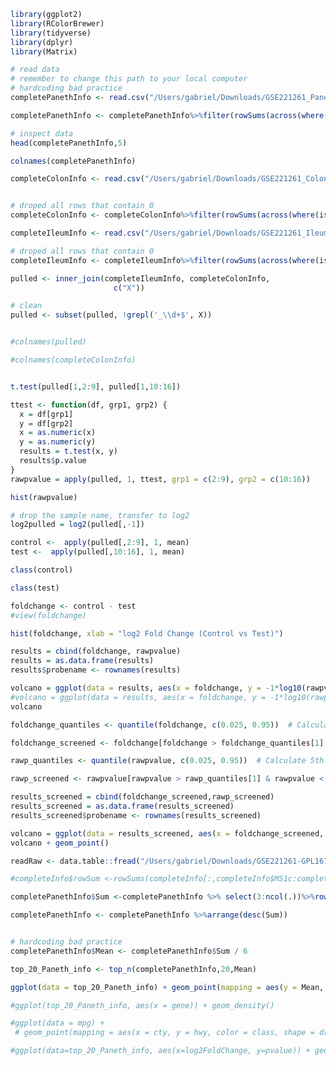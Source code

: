 
```r
library(ggplot2)
library(RColorBrewer)
library(tidyverse)
library(dplyr)
library(Matrix)

```


```r

# read data 
# remember to change this path to your local computer 
# hardcoding bad practice
completePanethInfo <- read.csv("/Users/gabriel/Downloads/GSE221261_Paneth_normalized_counts.csv")

completePanethInfo <- completePanethInfo%>%filter(rowSums(across(where(is.numeric)))!=0)

# inspect data
head(completePanethInfo,5)

colnames(completePanethInfo)
```

``` r

completeColonInfo <- read.csv("/Users/gabriel/Downloads/GSE221261_Colon_Peds_normalized_counts.csv")


# droped all rows that contain 0
completeColonInfo <- completeColonInfo%>%filter(rowSums(across(where(is.numeric)))!=0)


```


``` r
completeIleumInfo <- read.csv("/Users/gabriel/Downloads/GSE221261_Ileum_Peds_normalized_counts.csv")

# droped all rows that contain 0
completeIleumInfo <- completeIleumInfo%>%filter(rowSums(across(where(is.numeric)))!=0)

```

``` r

pulled <- inner_join(completeIleumInfo, completeColonInfo, 
                       c("X")) 

# clean
pulled <- subset(pulled, !grepl('_\\d+$', X))


#colnames(pulled)

#colnames(completeColonInfo)


t.test(pulled[1,2:9], pulled[1,10:16])

ttest <- function(df, grp1, grp2) {
  x = df[grp1]
  y = df[grp2]
  x = as.numeric(x)
  y = as.numeric(y)  
  results = t.test(x, y)
  results$p.value
}
rawpvalue = apply(pulled, 1, ttest, grp1 = c(2:9), grp2 = c(10:16))

hist(rawpvalue)
```

``` r
# drop the sample name, transfer to log2
log2pulled = log2(pulled[,-1])

control <-  apply(pulled[,2:9], 1, mean)
test <-  apply(pulled[,10:16], 1, mean)

class(control) 

class(test)

foldchange <- control - test
#view(foldchange)

hist(foldchange, xlab = "log2 Fold Change (Control vs Test)")

```

``` r

results = cbind(foldchange, rawpvalue)
results = as.data.frame(results)
results$probename <- rownames(results)

volcano = ggplot(data = results, aes(x = foldchange, y = -1*log10(rawpvalue))) + geom_point() + coord_cartesian(xlim = c(-1000, 1000))
#volcano = ggplot(data = results, aes(x = foldchange, y = -1*log10(rawpvalue))) + geom_point()
volcano
```

``` r


foldchange_quantiles <- quantile(foldchange, c(0.025, 0.95))  # Calculate 5th & 95th percentiles

foldchange_screened <- foldchange[foldchange > foldchange_quantiles[1] & foldchange < foldchange_quantiles[2]]

rawp_quantiles <- quantile(rawpvalue, c(0.025, 0.95))  # Calculate 5th & 95th percentiles

rawp_screened <- rawpvalue[rawpvalue > rawp_quantiles[1] & rawpvalue < rawp_quantiles[2]]

results_screened = cbind(foldchange_screened,rawp_screened)
results_screened = as.data.frame(results_screened)
results_screened$probename <- rownames(results_screened)

volcano = ggplot(data = results_screened, aes(x = foldchange_screened, y = -1*log10(rawp_screened)))
volcano + geom_point()

```

```r

readRaw <- data.table::fread("/Users/gabriel/Downloads/GSE221261-GPL16791_series_matrix.txt")

```

```r

#completeInfo$rowSum <-rowSums(completeInfo[:,completeInfo$MS1c:completeInfo$MS6c])

completePanethInfo$Sum <-completePanethInfo %>% select(3:ncol(.))%>%rowSums()

completePanethInfo <- completePanethInfo %>%arrange(desc(Sum))


# hardcoding bad practice
completePanethInfo$Mean <- completePanethInfo$Sum / 6 

```


``` r

top_20_Paneth_info <- top_n(completePanethInfo,20,Mean)

```


```r

ggplot(data = top_20_Paneth_info) + geom_point(mapping = aes(y = Mean, x = gene)) + scale_x_discrete(guide = guide_axis(angle = 90))

#ggplot(top_20_Paneth_info, aes(x = gene)) + geom_density()

#ggplot(data = mpg) +
 # geom_point(mapping = aes(x = cty, y = hwy, color = class, shape = drv))
```


``` r

#ggplot(data=top_20_Paneth_info, aes(x=log2FoldChange, y=pvalue)) + geom_point()


```

